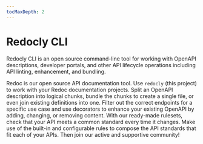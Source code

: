 ```yaml
---
tocMaxDepth: 2
---
```



# Redocly CLI

Redocly CLI is an open source command-line tool for working with OpenAPI descriptions, developer portals, and other API lifecycle operations including API linting, enhancement, and bundling.

<div>
  <Flex justifyContent="space-between" flexWrap="wrap">
    <WideTile to="../redoc/deployment/cli.md" header="Redocly and Redoc">
      Redoc is our open source API documentation tool. Use <code>redocly</code> (this project) to work with your Redoc documentation projects.
    </WideTile>
    <WideTile to="./file-management.md" header="OpenAPI made manageable">
      Split an OpenAPI description into logical chunks, bundle the chunks to create a single file, or even join existing definitions into one.
    </WideTile>
    <WideTile to="./decorators.md" header="Transform OpenAPI descriptions">
      Filter out the correct endpoints for a specific use case and use decorators to enhance your existing OpenAPI by adding, changing, or removing content.
    </WideTile>
    <WideTile to="./api-standards.md" header="API governance, batteries included">
      With our ready-made rulesets, check that your API meets a common standard every time it changes. Make use of the built-in and configurable rules to compose the API standards that fit each of your APIs.
    </WideTile>
    <WideTile to="https://github.com/Redocly/redocly-cli/blob/main/.github/CONTRIBUTING.md" header="Want to contribute?">
      Then join our active and supportive community!
    </WideTile>
  </Flex>
</div>
